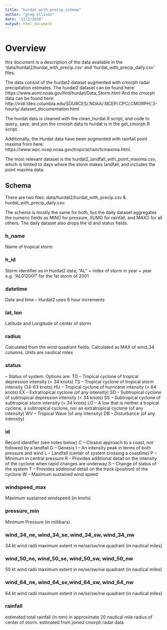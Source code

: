 ```yaml
---
title: "hurdat_with_precip_schema"
author: "greg ellison"
date: "11/2/2020"
output: html_document
---
```


# Overview

this document is a description of the data available in the 'data/hurdat2/hurdat_with_precip.csv' and 'hurdat_with_precip_daily.csv' files.

The data consist of the hurdat2 dataset augmented with cmorph radar precipitation estmates.
The hurdat2 dataset can be found here: https://www.aoml.noaa.gov/hrd/hurdat/Data_Storm.html
And the cmorph data can be found here: http://iridl.ldeo.columbia.edu/SOURCES/.NOAA/.NCEP/.CPC/.CMORPH/.3-hourly/.dataset_documentation.html

The hurdat data is cleaned with the clean_hurdat.R script, and code to query, save, and join the cmorph data to hurdat is in the get_cmorph.R script.

Additionally, the Hurdat data have been augmented with rainfall point maxima from here:
https://www.wpc.ncep.noaa.gov/tropical/rain/tcmaxima.html.

The most relevant dataset is the hurdat2_landfall_with_point_maxima.csv, which is limited to days where the storm makes landfall, and includes the point maxima data.

## Schema
There are two files: data/hurdat2/hurdat_with_precip.csv & hurdat_with_precip_daily.csv.

The schema is mostly the same for both, but the daily dataset aggregates the numeric fields as MIN() for pressure, SUM() for rainfall, and MAX() for all others. The daily dataset also drops the id and status fields.

### h_name
Name of tropical storm

### h_id
Storm identifier as in Hurdat2 data; "AL" + index of storm in year +  year e.g. "AL012001" for the 1st storm of 2001

### datetime
Date and time -- Hurdat2 uses 6 hour increments

### lat, lon 
Latitude and Longitude of center of storm

### radius
Calculated from the wind quadrant fields. Calculated as MAX of wind_34 columns. Units are nautical miles

### status 
– Status of system. Options are: TD
– Tropical cyclone of tropical depression intensity (< 34 knots)
TS – Tropical cyclone of tropical storm intensity (34-63 knots)
HU – Tropical cyclone of hurricane intensity (> 64 knots)
EX – Extratropical cyclone (of any intensity)
SD – Subtropical cyclone of subtropical depression intensity (< 34 knots)
SS – Subtropical cyclone of subtropical storm intensity (> 34 knots)
LO – A low that is neither a tropical cyclone, a subtropical cyclone, nor an extratropical cyclone (of any intensity)
WV – Tropical Wave (of any intensity)
DB – Disturbance (of any intensity) 

### id 
 Record identifier (see notes below)
C – Closest approach to a coast, not followed by a landfall G
– Genesis
I – An intensity peak in terms of both pressure and wind
L – Landfall (center of system crossing a coastline)
P – Minimum in central pressure
R – Provides additional detail on the intensity of the cyclone when rapid changes are underway
S – Change of status of the system
T – Provides additional detail on the track (position) of the cyclone W – Maximum sustained wind speed

### windspeed_max 
Maximum sustained windspeed (in knots)

### pressure_min
Minimum Pressure (in millibars) 

### wind_34_ne, wind_34_se, wind_34_sw, wind_34_nw
34 kt wind radii maximum extent in ne/se/sw/nw quadrant (in nautical miles) 

### wind_50_ne, wind_50_se, wind_50_sw, wind_50_nw
50 kt wind radii maximum extent in ne/se/sw/nw quadrant (in nautical miles) 

### wind_64_ne, wind_64_se,wind_64_sw, wind_64_nw
64 kt wind radii maximum extent in ne/se/sw/nw quadrant (in nautical miles) 

### rainfall
estimated total rainfall (in mm) in approximate 20 nautical mile radius of center of storm. estimated from joined cmorph radar data